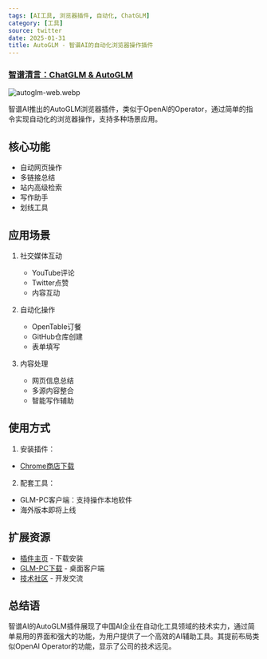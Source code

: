 ```yaml
---
tags: [AI工具, 浏览器插件, 自动化, ChatGLM]
category: [工具]
source: twitter
date: 2025-01-31
title: AutoGLM - 智谱AI的自动化浏览器操作插件
---
```


### [智谱清言：ChatGLM & AutoGLM](https://twitter-thread.com/t/1882676216307823068)

![autoglm-web.webp](https://img.mengpeng.tech/i/2025/02/07/67a5e75fa440e.webp)

智谱AI推出的AutoGLM浏览器插件，类似于OpenAI的Operator，通过简单的指令实现自动化的浏览器操作，支持多种场景应用。

## 核心功能

- 自动网页操作
- 多链接总结
- 站内高级检索
- 写作助手
- 划线工具

## 应用场景

1. 社交媒体互动
   - YouTube评论
   - Twitter点赞
   - 内容互动

2. 自动化操作
   - OpenTable订餐
   - GitHub仓库创建
   - 表单填写

3. 内容处理
   - 网页信息总结
   - 多源内容整合
   - 智能写作辅助

## 使用方式

1. 安装插件：
- [Chrome商店下载](https://chromewebstore.google.com/detail/智谱清言：chatglm-autoglm-工作学习/mnpdbmgpebfihcndnpgdaihnkmloclkd)

2. 配套工具：
- GLM-PC客户端：支持操作本地软件
- 海外版本即将上线

## 扩展资源

- [插件主页](https://chromewebstore.google.com/detail/智谱清言：chatglm-autoglm-工作学习/mnpdbmgpebfihcndnpgdaihnkmloclkd) - 下载安装
- [GLM-PC下载](https://cogagent.aminer.cn/static/pkg/GLM-PC-arm64.dmg) - 桌面客户端
- [技术社区](https://github.com/THUDM/ChatGLM) - 开发交流

## 总结语

智谱AI的AutoGLM插件展现了中国AI企业在自动化工具领域的技术实力，通过简单易用的界面和强大的功能，为用户提供了一个高效的AI辅助工具。其提前布局类似OpenAI Operator的功能，显示了公司的技术远见。 